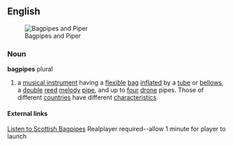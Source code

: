 ==English==
[[Image:Bagpipes-lg.jpg|thumb|Bagpipes and Piper]]
===Noun===
'''bagpipes''' plural
# a [[musical instrument]] having a [[flexible]] [[bag]] [[inflated]] by a [[tube]] or [[bellows]], a [[double]] [[reed]] [[melody]] [[pipe]], and up to [[four]] [[drone]] pipes. Those of different [[country|countries]] have different [[characteristic]]s.
==== External links ====
[http://www.bagpipes.freeuk.com/tioram.ram Listen to Scottish Bagpipes]
Realplayer required--allow 1 minute for player to launch